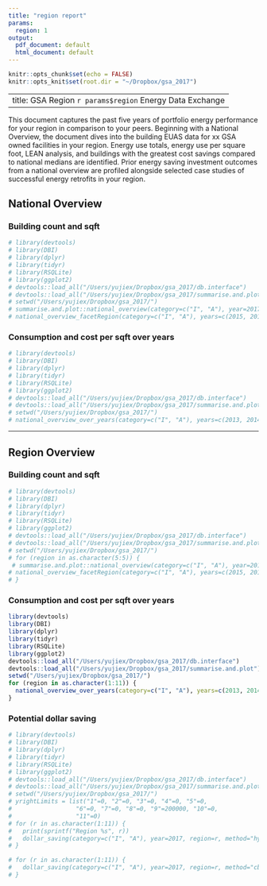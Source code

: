 ```yaml
---
title: "region report"
params:
  region: 1
output:
  pdf_document: default
  html_document: default
---
```


```r
knitr::opts_chunk$set(echo = FALSE)
knitr::opts_knit$set(root.dir = "~/Dropbox/gsa_2017")
```

---
title: GSA Region `r params$region` Energy Data Exchange
---

This document captures the past five years of portfolio energy performance for your region in comparison to your peers. Beginning with a National Overview, the document dives into the building EUAS data for xx GSA owned facilities in your region. Energy use
totals, energy use per square foot, LEAN analysis, and buildings with the greatest cost savings compared to national medians are identified. Prior energy saving investment outcomes from a national overview are profiled alongside selected case studies of
successful energy retrofits in your region.

## National Overview

### Building count and sqft

```r
# library(devtools)
# library(DBI)
# library(dplyr)
# library(tidyr)
# library(RSQLite)
# library(ggplot2)
# devtools::load_all("/Users/yujiex/Dropbox/gsa_2017/db.interface")
# devtools::load_all("/Users/yujiex/Dropbox/gsa_2017/summarise.and.plot")
# setwd("/Users/yujiex/Dropbox/gsa_2017/")
# summarise.and.plot::national_overview(category=c("I", "A"), year=2017, pal_values = c("#FFFFB3", "#8DD3C7"))
# national_overview_facetRegion(category=c("I", "A"), years=c(2015, 2017))
```

### Consumption and cost per sqft over years

```r
# library(devtools)
# library(DBI)
# library(dplyr)
# library(tidyr)
# library(RSQLite)
# library(ggplot2)
# devtools::load_all("/Users/yujiex/Dropbox/gsa_2017/db.interface")
# devtools::load_all("/Users/yujiex/Dropbox/gsa_2017/summarise.and.plot")
# setwd("/Users/yujiex/Dropbox/gsa_2017/")
# national_overview_over_years(category=c("I", "A"), years=c(2013, 2014, 2015, 2016, 2017), pal="Set3")
```

---

## Region Overview

### Building count and sqft

```r
# library(devtools)
# library(DBI)
# library(dplyr)
# library(tidyr)
# library(RSQLite)
# library(ggplot2)
# devtools::load_all("/Users/yujiex/Dropbox/gsa_2017/db.interface")
# devtools::load_all("/Users/yujiex/Dropbox/gsa_2017/summarise.and.plot")
# setwd("/Users/yujiex/Dropbox/gsa_2017/")
# for (region in as.character(5:5)) {
 # summarise.and.plot::national_overview(category=c("I", "A"), year=2017, pal_values = c("#FFFFB3", "#8DD3C7"), region=region)
# national_overview_facetRegion(category=c("I", "A"), years=c(2015, 2017), region=region)
# }
```

### Consumption and cost per sqft over years

```r
library(devtools)
library(DBI)
library(dplyr)
library(tidyr)
library(RSQLite)
library(ggplot2)
devtools::load_all("/Users/yujiex/Dropbox/gsa_2017/db.interface")
devtools::load_all("/Users/yujiex/Dropbox/gsa_2017/summarise.and.plot")
setwd("/Users/yujiex/Dropbox/gsa_2017/")
for (region in as.character(1:11)) {
  national_overview_over_years(category=c("I", "A"), years=c(2013, 2014, 2015, 2016, 2017), region=region, pal="Set3")
}
```

### Potential dollar saving
```r
# library(devtools)
# library(DBI)
# library(dplyr)
# library(tidyr)
# library(RSQLite)
# library(ggplot2)
# devtools::load_all("/Users/yujiex/Dropbox/gsa_2017/db.interface")
# devtools::load_all("/Users/yujiex/Dropbox/gsa_2017/summarise.and.plot")
# setwd("/Users/yujiex/Dropbox/gsa_2017/")
# yrightLimits = list("1"=0, "2"=0, "3"=0, "4"=0, "5"=0,
#                  "6"=0, "7"=0, "8"=0, "9"=200000, "10"=0,
#                  "11"=0)
# for (r in as.character(1:11)) {
#   print(sprintf("Region %s", r))
#   dollar_saving(category=c("I", "A"), year=2017, region=r, method="hybrid", legendloc="bottom", topn=8, botn=7, yrightLimit=yrightLimits[[r]], yleftLimit=0, hjust=0)
# }

# for (r in as.character(1:11)) {
#   dollar_saving(category=c("I", "A"), year=2017, region=r, method="cbecs")
# }
```